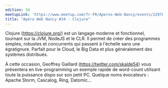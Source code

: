 ```yaml
---
edition: 34
meetupLink: 'https://www.meetup.com/fr-FR/Aperos-Web-Nancy/events/229765262/'
title: "Apéro Web Nancy #34 - Clojure"
---
```


Clojure (https://clojure.org/) est un langage moderne et fonctionnel, tournant sur la JVM, NodeJS et le CLR. Il permet de créer des programmes simples, robustes et concurrents qui passent à l'échelle sans une égratignure. Parfait pour le Cloud, le Big Data et plus généralement des systèmes distribués.

À cette occasion, Geoffrey Gaillard (https://twitter.com/skalde54) vous présentera en live-programming un exemple rapide de word-count utilisant toute la puissance dispo sur son petit PC. Quelque noms évocateurs : Apache Storm, Cascalog, Ring, Datomic...